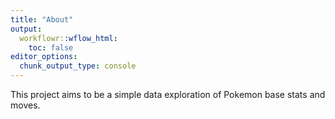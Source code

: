 ```yaml
---
title: "About"
output:
  workflowr::wflow_html:
    toc: false
editor_options:
  chunk_output_type: console
---
```


This project aims to be a simple data exploration of Pokemon base stats and moves.
